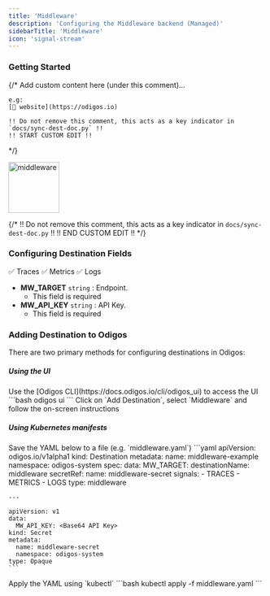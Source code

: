 ```yaml
---
title: 'Middleware'
description: 'Configuring the Middleware backend (Managed)'
sidebarTitle: 'Middleware'
icon: 'signal-stream'
---
```


### Getting Started

{/*
    Add custom content here (under this comment)...

    e.g:
    [🔗 website](https://odigos.io)

    !! Do not remove this comment, this acts as a key indicator in `docs/sync-dest-doc.py` !!
    !! START CUSTOM EDIT !!
*/}

<img src='https://d15jtxgb40qetw.cloudfront.net/middleware.svg' alt='middleware' width="100" height="100" className="not-prose" />

{/*
    !! Do not remove this comment, this acts as a key indicator in `docs/sync-dest-doc.py` !!
    !! END CUSTOM EDIT !!
*/}

### Configuring Destination Fields

<Accordion title="Supported Signals:">
  ✅ Traces
  ✅ Metrics
  ✅ Logs
</Accordion>

- **MW_TARGET** `string` : Endpoint.
  - This field is required
- **MW_API_KEY** `string` : API Key.
  - This field is required

### Adding Destination to Odigos

There are two primary methods for configuring destinations in Odigos:

##### **Using the UI**

<Steps>
  <Step>
    Use the [Odigos CLI](https://docs.odigos.io/cli/odigos_ui) to access the UI
    ```bash
    odigos ui
    ```
  </Step>
  <Step>
    Click on `Add Destination`, select `Middleware` and follow the on-screen instructions
  </Step>
</Steps>

##### **Using Kubernetes manifests**

<Steps>
  <Step>
    Save the YAML below to a file (e.g. `middleware.yaml`)
    ```yaml
    apiVersion: odigos.io/v1alpha1
    kind: Destination
    metadata:
      name: middleware-example
      namespace: odigos-system
    spec:
      data:
        MW_TARGET: <Endpoint>
      destinationName: middleware
      secretRef:
        name: middleware-secret
      signals:
      - TRACES
      - METRICS
      - LOGS
      type: middleware

    ---

    apiVersion: v1
    data:
      MW_API_KEY: <Base64 API Key>
    kind: Secret
    metadata:
      name: middleware-secret
      namespace: odigos-system
    type: Opaque
    ```
  </Step>
  <Step>
    Apply the YAML using `kubectl`
    ```bash
    kubectl apply -f middleware.yaml
    ```
  </Step>
</Steps>